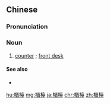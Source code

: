 {{also|櫃台|柜台}}
==Chinese==
{{zh-forms|s=柜台|t2=櫃枱|t3=櫃臺|t4=櫃台}}

===Pronunciation===
{{zh-pron
|m=guìtái
|c=gwai6 toi4-2
|mn=kūi-tâi
|ma=y
|cat=n
}}

===Noun===
{{zh-noun}}

# [[counter]] {{gloss|in a shop}}; [[front desk]]

====See also====
* {{zh-l|前臺}}

{{zh-cat|Intermediate}}

[[hu:櫃檯]]
[[mg:櫃檯]]
[[ja:櫃檯]]
[[chr:櫃檯]]
[[zh:櫃檯]]